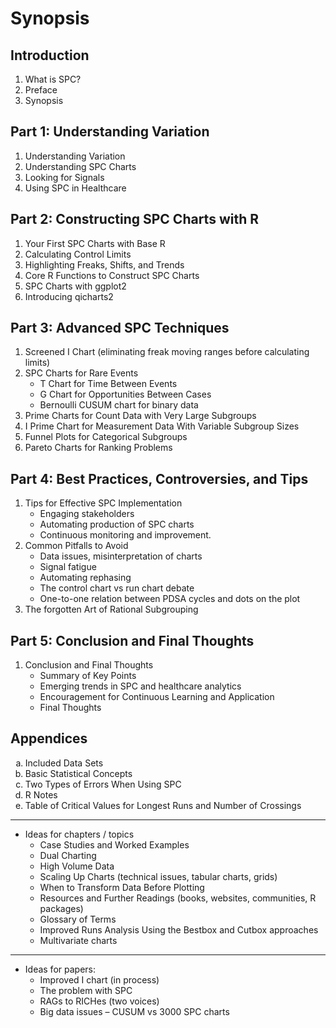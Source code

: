 # Synopsis {-#synopsis}

## Introduction {-}

1. What is SPC?
1. Preface
1. Synopsis

## Part 1: Understanding Variation {-}

1. Understanding Variation
1. Understanding SPC Charts
1. Looking for Signals
1. Using SPC in Healthcare

## Part 2: Constructing SPC Charts with R {-}

1. Your First SPC Charts with Base R
1. Calculating Control Limits
1. Highlighting Freaks, Shifts, and Trends
1. Core R Functions to Construct SPC Charts
1. SPC Charts with ggplot2
1. Introducing qicharts2

## Part 3: Advanced SPC Techniques {-}

1. Screened I Chart (eliminating freak moving ranges before calculating limits)
1. SPC Charts for Rare Events
    - T Chart for Time Between Events
    - G Chart for Opportunities Between Cases
    - Bernoulli CUSUM chart for binary data
1. Prime Charts for Count Data with Very Large Subgroups
1. I Prime Chart for Measurement Data With Variable Subgroup Sizes
1. Funnel Plots for Categorical Subgroups
1. Pareto Charts for Ranking Problems

## Part 4: Best Practices, Controversies, and Tips {-}

1. Tips for Effective SPC Implementation
    - Engaging stakeholders
    - Automating production of SPC charts
    - Continuous monitoring and improvement.
1. Common Pitfalls to Avoid
    - Data issues, misinterpretation of charts
    - Signal fatigue
    - Automating rephasing
    - The control chart vs run chart debate
    - One-to-one relation between PDSA cycles and dots on the plot
1. The forgotten Art of Rational Subgrouping

## Part 5: Conclusion and Final Thoughts {-}

1. Conclusion and Final Thoughts
    - Summary of Key Points
    - Emerging trends in SPC and healthcare analytics
    - Encouragement for Continuous Learning and Application
    - Final Thoughts

## Appendices {-}

a. Included Data Sets
a. Basic Statistical Concepts
a. Two Types of Errors When Using SPC
a. R Notes
a. Table of Critical Values for Longest Runs and Number of Crossings

----

- Ideas for chapters / topics
    - Case Studies and Worked Examples
    - Dual Charting
    - High Volume Data
    - Scaling Up Charts (technical issues, tabular charts, grids)
    - When to Transform Data Before Plotting
    - Resources and Further Readings (books, websites, communities, R packages)
    - Glossary of Terms
    - Improved Runs Analysis Using the Bestbox and Cutbox approaches
    - Multivariate charts
    
----

- Ideas for papers:
  - Improved I chart (in process)
  - The problem with SPC
  - RAGs to RICHes (two voices)
  - Big data issues -- CUSUM vs 3000 SPC charts

